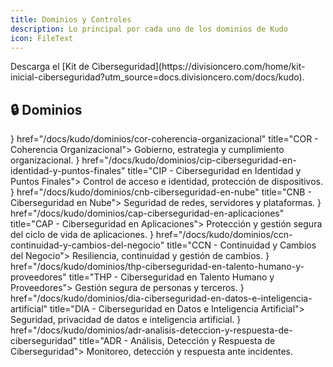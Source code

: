 ```yaml
---
title: Dominios y Controles
description: Lo principal por cada uno de los dominios de Kudo
icon: FileText
---
```



<Callout>
  Descarga el [Kit de Ciberseguridad](https://divisioncero.com/home/kit-inicial-ciberseguridad?utm_source=docs.divisioncero.com/docs/kudo).
</Callout>

## 🔒 Dominios

<Cards>
  <Card icon={<Building2 />} href="/docs/kudo/dominios/cor-coherencia-organizacional" title="COR - Coherencia Organizacional">
    Gobierno, estrategia y cumplimiento organizacional.
  </Card>
  <Card icon={<KeyRound />} href="/docs/kudo/dominios/cip-ciberseguridad-en-identidad-y-puntos-finales" title="CIP - Ciberseguridad en Identidad y Puntos Finales">
    Control de acceso e identidad, protección de dispositivos.
  </Card>
  <Card icon={<Server />} href="/docs/kudo/dominios/cnb-ciberseguridad-en-nube" title="CNB - Ciberseguridad en Nube">
    Seguridad de redes, servidores y plataformas.
  </Card>
  <Card icon={<Shield />} href="/docs/kudo/dominios/cap-ciberseguridad-en-aplicaciones" title="CAP - Ciberseguridad en Aplicaciones">
    Protección y gestión segura del ciclo de vida de aplicaciones.
  </Card>
  <Card icon={<Repeat />} href="/docs/kudo/dominios/ccn-continuidad-y-cambios-del-negocio" title="CCN - Continuidad y Cambios del Negocio">
    Resiliencia, continuidad y gestión de cambios.
  </Card>
  <Card icon={<Users />} href="/docs/kudo/dominios/thp-ciberseguridad-en-talento-humano-y-proveedores" title="THP - Ciberseguridad en Talento Humano y Proveedores">
    Gestión segura de personas y terceros.
  </Card>
  <Card icon={<DatabaseZap />} href="/docs/kudo/dominios/dia-ciberseguridad-en-datos-e-inteligencia-artificial" title="DIA - Ciberseguridad en Datos e Inteligencia Artificial">
    Seguridad, privacidad de datos e inteligencia artificial.
  </Card>
  <Card icon={<Activity />} href="/docs/kudo/dominios/adr-analisis-deteccion-y-respuesta-de-ciberseguridad" title="ADR - Análisis, Detección y Respuesta de Ciberseguridad">
    Monitoreo, detección y respuesta ante incidentes.
  </Card>
</Cards>

